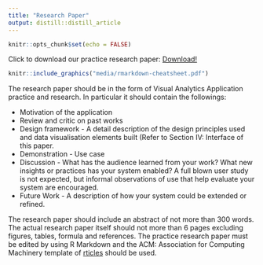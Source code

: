 ```yaml
---
title: "Research Paper"
output: distill::distill_article
---
```


```r
knitr::opts_chunk$set(echo = FALSE)
```

Click to download our practice research paper: [Download!](media/rmarkdown-cheatsheet.pdf)

```r
knitr::include_graphics("media/rmarkdown-cheatsheet.pdf")
```

The research paper should be in the form of Visual Analytics Application practice and research. In particular it should contain the followings:

- Motivation of the application
- Review and critic on past works
- Design framework - A detail description of the design principles used and data visualisation elements built (Refer to Section IV: Interface of this paper.
- Demonstration - Use case
- Discussion - What has the audience learned from your work? What new insights or practices has your system enabled? A full blown user study is not expected, but informal observations of use that help evaluate your system are encouraged.
- Future Work - A description of how your system could be extended or refined.

The research paper should include an abstract of not more than 300 words. The actual research paper itself should not more than 6 pages excluding figures, tables, formula and references. The practice research paper must be edited by using R Markdown and the ACM: Association for Computing Machinery template of [rticles](https://github.com/rstudio/rticles) should be used.




